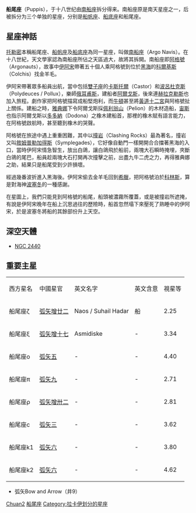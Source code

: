 {{Infobox constellation
|name = Puppis
|abbreviation = Pup
|genitive = Puppis
|symbology = 船尾甲板
|RA = 7.5
|dec= −30
|areatotal = 673
|arearank = 第20位
|numberstars = 4
|starname = [[船尾座ζ|船尾座ζ]]
|starmagnitude = 2.25
|meteorshowers =
* [[船尾座π流星雨|船尾座π流星雨]]
* [[船尾座ζ流星雨|船尾座ζ流星雨]]
* [[船尾座-船帆座流星雨|船尾座-船帆座流星雨]]<!-- Not sure about radiant -->
|bordering =
* [[麒麟座|麒麟座]]
* [[罗盘座|罗盘座]]
* [[船帆座|船帆座]]
* [[船底座|船底座]]
* [[绘架座|绘架座]]
* [[天鸽座|天鸽座]]
* [[大犬座|大犬座]]
* [[长蛇座|长蛇座]]
|latmax = 40
|latmin = 90
|month = 2月
|notes=}}
'''船尾座'''（Puppis），于十八世纪由[[南船座|南船座]]拆分得来。南船座原是南天星座之一，后被拆分为三个单独的星座，分别是[[船帆座|船帆座]]、[[船底座|船底座]]和船尾座。

== 星座神話 ==
[[托勒密|托勒密]]本稱船尾座、[[船帆座|船帆座]]及[[船底座|船底座]]為同一星座，叫做[[南船座|南船座]]（Argo Navis）。在十八世紀，天文學家認為南船座所佔之天區過大，故將其拆開。南船座即[[阿格號|阿格號]]（Argonauts），故事中[[伊阿宋|伊阿宋]]帶著五十個人乘阿格號到位於[[黑海|黑海]]的[[科爾基斯|科爾基斯]]（Colchis）找金羊毛。

伊阿宋帶著眾多船員出航，當中包括[[雙子座|雙子座]]的[[北河二|卡斯托爾]]（Castor）和[[北河三|波呂杜克斯]]（Polydeuces / Pollux），樂師[[俄耳甫斯|俄耳甫斯]]，建船者[[阿爾戈斯|阿爾戈斯]]，後來連[[赫拉克勒斯|赫拉克勒斯]]也加入旅程。劇作家把阿格號描寫成船堅炮利，而[[牛頓|牛頓]]甚至將[[黃道十二宮|黃道十二宮]]與阿格號扯上關係。建船之時，[[雅典娜|雅典娜]]下令阿爾戈斯採[[佩利翁山|佩利翁山]]（Pelion）的木材造船，[[宙斯|宙斯]]也指示阿爾戈斯以[[多多納|多多納]]（Dodona）之橡木建船首，那裡的橡木賦有語言能力，在阿格號啟航時，甚至聽到橡木的哭聲。

阿格號在旅途中遇上重重困難，其中以[[撞岩|撞岩]]（Clashing Rocks）最為著名，撞岩又叫[[敘姆普勒加得斯|敘姆普勒加得斯]]（Symplegades），它好像自動門一樣開開合合擋著黑海的入口，當時伊阿宋情急智生，放出白鴿，讓白鴿飛於船前，兩塊大石瞬時掩埋，夾斷白鴿的尾巴，船員趁兩塊大石打開再次撞擊之前，出盡九牛二虎之力，再得雅典娜之助，結果只是船尾受到少許損壞。

經過幾番波折進入黑海後。伊阿宋偷去金羊毛回到[[希臘|希臘]]，把阿格號泊於[[科林斯|科林斯]]，算是對海神[[波塞冬|波塞冬]]的一種感謝。

在星圖上，我們只能見到阿格號的船尾，船頭被濃霧所覆蓋，或是被撞岩所遮掩，有說是伊阿宋晚年在船上沉思過往的歷險時，船首忽然塌下來壓死了熟睡中的伊阿宋，於是波塞冬將船的其餘部份升上天空。

== 深空天體 ==
* [[NGC_2440|NGC 2440]]

== 重要主星 ==
{| class="wikitable" 
|- 
| 西方星名 || 中國星官 || 英文名字 || 英文含意 || 視星等 
|- 
| 船尾座ζ || [[弧矢增廿二|弧矢增廿二]] || Naos / Suhail Hadar || 船 || 2.25
|- 
| 船尾座ξ || [[弧矢增十七|弧矢增十七]]|| Asmidiske|| - || 3.34
|- 
| 船尾座ο || [[弧矢五|弧矢五]] || - || - || 4.40
|-
| 船尾座π || [[弧矢九|弧矢九]] || - || - || 2.71
|- 
| 船尾座ρ || [[弧矢增卅二|弧矢增卅二]] || - || - || 2.81
|- 
| 船尾座c || [[弧矢三|弧矢三]] || - || - || 3.62
|- 
| 船尾座k1 || [[HD_61555|弧矢六]]|| - || - || 3.80
|- 
| 船尾座k2 || [[HD_61556|弧矢六]]|| - || - || 4.62
|}

* 弧矢Bow and Arrow（井9）

{{星座/歷史/托勒密}}
{{星座/現代}}

{{Authority control}}
[[Category:星座|Chuan2]]
[[Category:船尾座|]]
[[Category:拉卡伊划分的星座|Category:拉卡伊划分的星座]]